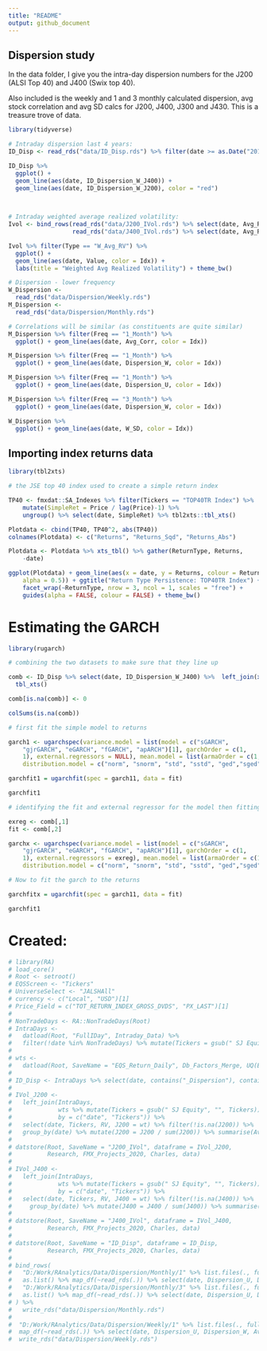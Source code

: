 ```yaml
---
title: "README"
output: github_document
---
```


## Dispersion study

In the data folder, I give you the intra-day dispersion numbers for the J200 (ALSI Top 40) and J400 (Swix top 40).

Also included is the weekly and 1 and 3 monthly calculated dispersion, avg stock correlation and avg SD calcs for J200, J400, J300 and J430. This is a treasure trove of data.



```r
library(tidyverse)

# Intraday dispersion last 4 years:
ID_Disp <- read_rds("data/ID_Disp.rds") %>% filter(date >= as.Date("2016-07-29") & date <= as.Date("2020-07-31"))

ID_Disp %>% 
  ggplot() + 
  geom_line(aes(date, ID_Dispersion_W_J400)) + 
  geom_line(aes(date, ID_Dispersion_W_J200), color = "red")


  
# Intraday weighted average realized volatility:
Ivol <- bind_rows(read_rds("data/J200_IVol.rds") %>% select(date, Avg_RV, W_Avg_RV = W_Avg_RV_J200) %>% mutate(Idx = "J200") %>% gather(Type, Value, -date, -Idx), 
                  read_rds("data/J400_IVol.rds") %>% select(date, Avg_RV, W_Avg_RV = W_Avg_RV_J400) %>% mutate(Idx = "J400") %>% gather(Type, Value, -date, -Idx))

Ivol %>% filter(Type == "W_Avg_RV") %>% 
  ggplot() + 
  geom_line(aes(date, Value, color = Idx)) + 
  labs(title = "Weighted Avg Realized Volatility") + theme_bw()

# Dispersion - lower frequency
W_Dispersion <- 
  read_rds("data/Dispersion/Weekly.rds")
M_Dispersion <- 
  read_rds("data/Dispersion/Monthly.rds")

# Correlations will be similar (as constituents are quite similar)
M_Dispersion %>% filter(Freq == "1_Month") %>% 
  ggplot() + geom_line(aes(date, Avg_Corr, color = Idx))

M_Dispersion %>% filter(Freq == "1_Month") %>% 
  ggplot() + geom_line(aes(date, Dispersion_W, color = Idx))

M_Dispersion %>% filter(Freq == "1_Month") %>% 
  ggplot() + geom_line(aes(date, Dispersion_U, color = Idx))

M_Dispersion %>% filter(Freq == "3_Month") %>% 
  ggplot() + geom_line(aes(date, Dispersion_W, color = Idx))

W_Dispersion %>% 
  ggplot() + geom_line(aes(date, W_SD, color = Idx))
```


## Importing index returns data 

```r
library(tbl2xts)

# the JSE top 40 index used to create a simple return index

TP40 <- fmxdat::SA_Indexes %>% filter(Tickers == "TOP40TR Index") %>% 
    mutate(SimpleRet = Price / lag(Price)-1) %>% 
    ungroup() %>% select(date, SimpleRet) %>% tbl2xts::tbl_xts()

Plotdata <- cbind(TP40, TP40^2, abs(TP40))
colnames(Plotdata) <- c("Returns", "Returns_Sqd", "Returns_Abs")

Plotdata <- Plotdata %>% xts_tbl() %>% gather(ReturnType, Returns, 
    -date)

ggplot(Plotdata) + geom_line(aes(x = date, y = Returns, colour = ReturnType, 
    alpha = 0.5)) + ggtitle("Return Type Persistence: TOP40TR Index") + 
    facet_wrap(~ReturnType, nrow = 3, ncol = 1, scales = "free") + 
    guides(alpha = FALSE, colour = FALSE) + theme_bw()

```


# Estimating the GARCH

```r
library(rugarch)

# combining the two datasets to make sure that they line up 

comb <- ID_Disp %>% select(date, ID_Dispersion_W_J400) %>%  left_join(xts_tbl(TP40), by="date") %>%
  tbl_xts() 

comb[is.na(comb)] <- 0 

colSums(is.na(comb))

# first fit the simple model to returns 

garch1 <- ugarchspec(variance.model = list(model = c("sGARCH", 
    "gjrGARCH", "eGARCH", "fGARCH", "apARCH")[1], garchOrder = c(1, 
    1), external.regressors = NULL), mean.model = list(armaOrder = c(1, 0), include.mean = TRUE), 
    distribution.model = c("norm", "snorm", "std", "sstd", "ged","sged", "nig", "ghyp", "jsu")[1])

garchfit1 = ugarchfit(spec = garch11, data = fit)

garchfit1

# identifying the fit and external regressor for the model then fitting it to GARCH-X

exreg <- comb[,1]
fit <- comb[,2]

garchx <- ugarchspec(variance.model = list(model = c("sGARCH", 
    "gjrGARCH", "eGARCH", "fGARCH", "apARCH")[1], garchOrder = c(1, 
    1), external.regressors = exreg), mean.model = list(armaOrder = c(1, 0), include.mean = TRUE), 
    distribution.model = c("norm", "snorm", "std", "sstd", "ged","sged", "nig", "ghyp", "jsu")[1])

# Now to fit the garch to the returns

garchfitx = ugarchfit(spec = garch11, data = fit)

garchfit1


```



# Created:

```r
# library(RA)
# load_core()
# Root <- setroot()
# EQSScreen <- "Tickers"
# UniverseSelect <- "JALSHAll"
# currency <- c("Local", "USD")[1]
# Price_Field = c("TOT_RETURN_INDEX_GROSS_DVDS", "PX_LAST")[1]
# 
# NonTradeDays <- RA::NonTradeDays(Root)
# IntraDays <-
#   datload(Root, "FullIDay", Intraday_Data) %>%
#   filter(!date %in% NonTradeDays) %>% mutate(Tickers = gsub(" SJ Equity", "", Tickers))
# 
# wts <-
#   datload(Root, SaveName = "EQS_Return_Daily", Db_Factors_Merge, UQ(EQSScreen), UQ(UniverseSelect), UQ(currency), UQ(Price_Field), EQS_Return_Daily)
# 
# ID_Disp <- IntraDays %>% select(date, contains("_Dispersion"), contains("_PXMove") ) %>% unique
# 
# IVol_J200 <-
#   left_join(IntraDays,
#             wts %>% mutate(Tickers = gsub(" SJ Equity", "", Tickers)) %>% select(date, Tickers, wt = J200_W_Adj) %>% filter(!is.na(wt)),
#             by = c("date", "Tickers")) %>%
#   select(date, Tickers, RV, J200 = wt) %>% filter(!is.na(J200)) %>%
#   group_by(date) %>% mutate(J200 = J200 / sum(J200)) %>% summarise(Avg_RV = mean(RV), W_Avg_RV_J200 = sum(J200 * RV) ) %>% ungroup() %>% unique
# 
# datstore(Root, SaveName = "J200_IVol", dataframe = IVol_J200,
#          Research, FMX_Projects_2020, Charles, data)
# 
# IVol_J400 <-
#   left_join(IntraDays,
#             wts %>% mutate(Tickers = gsub(" SJ Equity", "", Tickers)) %>% select(date, Tickers, wt = J400_W_Adj) %>% filter(!is.na(wt)),
#             by = c("date", "Tickers")) %>%
#   select(date, Tickers, RV, J400 = wt) %>% filter(!is.na(J400)) %>%
#     group_by(date) %>% mutate(J400 = J400 / sum(J400)) %>% summarise(Avg_RV = mean(RV), W_Avg_RV_J400 = sum(J400 * RV)) %>% ungroup() %>% unique
# 
# datstore(Root, SaveName = "J400_IVol", dataframe = IVol_J400,
#          Research, FMX_Projects_2020, Charles, data)
# 
# datstore(Root, SaveName = "ID_Disp", dataframe = ID_Disp,
#          Research, FMX_Projects_2020, Charles, data)
# 
# bind_rows(
#   "D:/Work/RAnalytics/Data/Dispersion/Monthly/1" %>% list.files(., full.names = T, recursive = T) %>%
#   as.list() %>% map_df(~read_rds(.)) %>% select(date, Dispersion_U, Dispersion_W, Avg_Corr, W_SD, Avg_SD, Idx) %>% unique %>% mutate(Freq = "1_Month"),
#   "D:/Work/RAnalytics/Data/Dispersion/Monthly/3" %>% list.files(., full.names = T, recursive = T) %>%
#   as.list() %>% map_df(~read_rds(.)) %>% select(date, Dispersion_U, Dispersion_W, Avg_Corr, W_SD, Idx) %>% unique %>% mutate(Freq = "3_Month")
# ) %>%
#   write_rds("data/Dispersion/Monthly.rds")
# 
#  "D:/Work/RAnalytics/Data/Dispersion/Weekly/1" %>% list.files(., full.names = T, recursive = T) %>%
#  map_df(~read_rds(.)) %>% select(date, Dispersion_U, Dispersion_W, Avg_Corr, W_SD, Idx) %>% unique %>% mutate(Freq = "Weekly") %>% 
#  write_rds("data/Dispersion/Weekly.rds")


```


